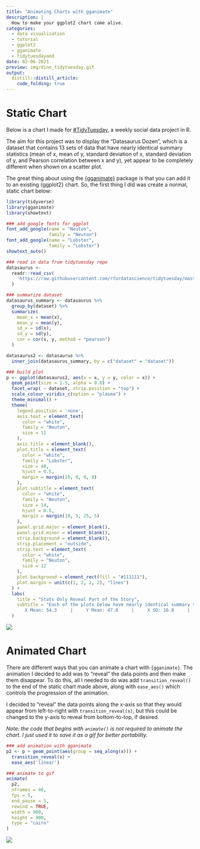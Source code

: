 ```yaml
---
title: "Animating Charts with gganimate"
description: |
  How to make your ggplot2 chart come alive.
categories:
  - data visualization
  - tutorial
  - ggplot2
  - gganimate
  - tidytuesdayand 
date: 02-06-2021
preview: img/dino_tidytuesday.gif
output:
  distill::distill_article:
    code_folding: true
---
```


# Static Chart

Below is a chart I made for [#TidyTuesday](https://github.com/rfordatascience/tidytuesday), a weekly social data project in R.

The aim for this project was to display the "Datasaurus Dozen", which is a dataset that contains 13 sets of data that have nearly identical summary statistics (mean of x, mean of y, standard deviation of x, standard deviation of y, and Pearson correlation between x and y), yet appear to be completely different when shown on a scatter plot.

The great thing about using the [{gganimate}](https://gganimate.com/index.html) package is that you can add it to an existing {ggplot2} chart. So, the first thing I did was create a normal, static chart below:

```r
library(tidyverse)
library(gganimate)
library(showtext)

### add google fonts for ggplot
font_add_google(name = "Neuton",
                family = "Neuton")
font_add_google(name = "Lobster",
                family = "Lobster")
showtext_auto()

### read in data from tidytuesday repo
datasaurus <-
  readr::read_csv(
    'https://raw.githubusercontent.com/rfordatascience/tidytuesday/master/data/2020/2020-10-13/datasaurus.csv'
  )

### summarize dataset
datasaurus_summary <- datasaurus %>%
  group_by(dataset) %>%
  summarize(
    mean_x = mean(x),
    mean_y = mean(y),
    sd_x = sd(x),
    sd_y = sd(y),
    cor = cor(x, y, method = "pearson")
  )

datasaurus2 <- datasaurus %>%
  inner_join(datasaurus_summary, by = c("dataset" = "dataset"))

### build plot
p <- ggplot(datasaurus2, aes(x = x, y = y, color = x)) +
  geom_point(size = 1.5, alpha = 0.8) +
  facet_wrap( ~ dataset, strip.position = "top") +
  scale_colour_viridis_c(option = "plasma") +
  theme_minimal() +
  theme(
    legend.position = 'none',
    axis.text = element_text(
      color = "white",
      family = "Neuton",
      size = 11
    ),
    axis.title = element_blank(),
    plot.title = element_text(
      color = "white",
      family = "Lobster",
      size = 40,
      hjust = 0.5,
      margin = margin(10, 0, 0, 0)
    ),
    plot.subtitle = element_text(
      color = "white",
      family = "Neuton",
      size = 14,
      hjust = 0.5,
      margin = margin(10, 5, 25, 5)
    ),
    panel.grid.major = element_blank(),
    panel.grid.minor = element_blank(),
    strip.background = element_blank(),
    strip.placement = "outside",
    strip.text = element_text(
      color = "white",
      family = "Neuton",
      size = 12
    ),
    plot.background = element_rect(fill = "#111111"),
    plot.margin = unit(c(1, 2, 2, 2), "lines")
  ) +
  labs(
    title = "Stats Only Reveal Part of the Story",
    subtitle = "Each of the plots below have nearly identical summary statistics, yet they all look significantly different.\nThis is why it's important to always visualize your data when analyzing it!\n
       X Mean: 54.3     |     Y Mean: 47.8     |     X SD: 16.8     |     Y SD: = 26.9     |     Corr.: -0.06"
  )
```

<img src="img/dino_static.png">

# Animated Chart

There are different ways that you can animate a chart with `{gganimate}`. The animation I decided to add was to "reveal" the data points and then make them disappear. To do this, all I needed to do was add `transition_reveal()` to the end of the static chart made above, along with `ease_aes()` which controls the progression of the animation.

I decided to "reveal" the data points along the x-axis so that they would appear from left-to-right with `transition_reveal(x)`, but this could be changed to the y-axis to reveal from bottom-to-top, if desired.

<i>Note: the code that begins with `animate()` is not required to animate the chart. I just used it to save it as a gif for better portability.</i>

```r
### add animation with gganimate
p2 <- p + geom_point(aes(group = seq_along(x))) +
  transition_reveal(x) +
  ease_aes('linear')

### animate to gif
animate(
  p2,
  nframes = 40,
  fps = 5,
  end_pause = 5,
  rewind = TRUE,
  width = 900,
  height = 900,
  type = "cairo"
)
```

<img src="img/dino_tidytuesday.gif">
